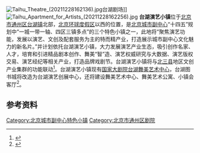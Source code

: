 {{coord|39.83741|116.62595|display=title}}
[[File:Taihu_Theatre_(20211228162136).jpg|thumb]]台湖剧场]]
[[File:Taihu_Apartment_for_Artists_(20211228162256).jpg|thumb]]
'''台湖演艺小镇'''位于[[北京市|北京市]][[通州区_(北京市)|通州区]][[台湖镇|台湖镇]]北部，[[北京环球度假区|北京环球度假区]]以西的位置，是[[北京城市副中心|北京城市副中心]]“十四五”规划中“一城一带一轴、四区三镇多点”的三个特色小镇之一，此地将“聚焦演艺功能，发展以演艺、文创及配套服务为主的特而精产业，打造展示城市副中心文化魅力的新名片。”并计划依托台湖演艺小镇，大力发展演艺产业生态，吸引创作名家、人才，培育和引进精品剧本创作、舞美“智”造、演艺权威研究与大数据、演艺版权交易、演艺经纪等相关产业，打造品牌戏剧节。台湖演艺小镇将与[[北三县|北三县]]地区文创产业集群的功能联动<ref name="副中心十四五">{{cite wikisource
 | author    = 北京市通州区发展和改革委员会
 | authorlink    = 北京市通州区发展和改革委员会
 | wslink       = 北京城市副中心（通州区）国民经济和社会发展第十四个五年规划和二〇三五年远景目标纲要
 | wslanguage   = zh
 | title   = 北京城市副中心（通州区）国民经济和社会发展第十四个五年规划和二〇三五年远景目标纲要
}}</ref>。台湖演艺小镇现有[[国家大剧院台湖舞美艺术中心|国家大剧院台湖舞美艺术中心]]，台湖图书城将改造为台湖演艺创展中心，还将建设舞美艺术中心、舞美艺术公寓、小镇会客厅<ref>{{cite news |title=台湖演艺小镇 打造特色小镇标杆 |url=http://bj.people.com.cn/n2/2020/0609/c14540-34074430.html |date=2020-06-09 |accessdate=2021-03-14 |archive-date=2020-06-22 |archive-url=https://web.archive.org/web/20200622233451/http://bj.people.com.cn/n2/2020/0609/c14540-34074430.html |dead-url=no }}</ref>。

==参考资料==
{{Reflist}}
[[Category:北京城市副中心特色小镇|Category:北京城市副中心特色小镇]]
[[Category:北京市通州区剧院|Category:北京市通州区剧院]]